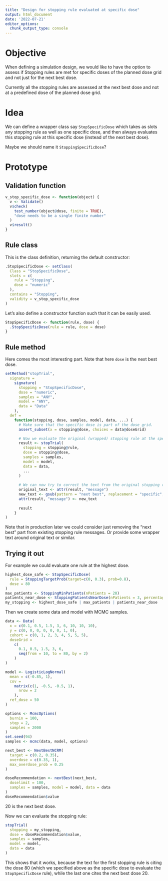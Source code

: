 ```yaml
---
title: "Design for stopping rule evaluated at specific dose"
output: html_document
date: '2022-07-21'
editor_options: 
  chunk_output_type: console
---
```


# Objective

When defining a simulation design, we would like to have the option to assess if 
Stopping rules are met for specific doses of the planned dose grid and not just 
for the next best dose.

Currently all the stopping rules are assessed at the next best dose and not at a
predefined dose of the planned dose grid.

# Idea

We can define a wrapper class say `StopSpecificDose` which takes as slots
any stopping rule as well as one specific dose, and then always evaluates this
stopping rule at this specific dose (instead of the next best dose).

Maybe we should name it `StoppingSpecificDose`?

# Prototype

## Validation function

```r
v_stop_specific_dose <- function(object) {
  v <- Validate()
  v$check(
    test_number(object@dose, finite = TRUE),
    "dose needs to be a single finite number"
  )
  v$result()
}
```


## Rule class

This is the class definition, returning the default constructor:

```r
.StopSpecificDose <- setClass(
  Class = "StopSpecificDose",
  slots = c(
    rule = "Stopping",
    dose = "numeric"
  ),
  contains = "Stopping",
  validity = v_stop_specific_dose
)
```

Let's also define a constructor function such that it can be easily used.

```r
StopSpecificDose <- function(rule, dose) {
  .StopSpecificDose(rule = rule, dose = dose)
}
```


## Rule method

Here comes the most interesting part. Note that here `dose` is the next best dose.

```r
setMethod("stopTrial",
  signature =
    signature(
      stopping = "StopSpecificDose",
      dose = "numeric",
      samples = "ANY",
      model = "ANY",
      data = "Data"
    ),
  def =
    function(stopping, dose, samples, model, data, ...) {
      # Make sure that the specific dose is part of the dose grid.
      assert_subset(x = stopping@dose, choices = data@doseGrid)

      # Now we evaluate the original (wrapped) stopping rule at the specific dose.
      result <- stopTrial(
        stopping = stopping@rule,
        dose = stopping@dose,
        samples = samples,
        model = model,
        data = data,
        ...
      )
      
      # We can now try to correct the text from the original stopping rule.
      original_text <- attr(result, "message")
      new_text <- gsub(pattern = "next best", replacement = "specific", x = original_text)
      attr(result, "message") <- new_text
      
      result
    }
)
```

Note that in production later we could consider just removing the "next best"
part from existing stopping rule messages. Or provide some wrapper text around
original text or similar.

## Trying it out

For example we could evaluate one rule at the highest dose.

```r
highest_dose_safe <- StopSpecificDose(
  rule = StoppingTargetProb(target=c(0, 0.3), prob=0.8),
  dose = 80
)
max_patients <- StoppingMinPatients(nPatients = 20)
patients_near_dose <- StoppingPatientsNearDose(nPatients = 3, percentage = 0)
my_stopping <- highest_dose_safe | max_patients | patients_near_dose
```

Then we create some data and model with MCMC samples.

```r
data <- Data(
  x = c(0.1, 0.5, 1.5, 3, 6, 10, 10, 10),
  y = c(0, 0, 0, 0, 0, 0, 1, 0),
  cohort = c(0, 1, 2, 3, 4, 5, 5, 5),
  doseGrid =
    c(
      0.1, 0.5, 1.5, 3, 6,
      seq(from = 10, to = 80, by = 2)
    )
)

model <- LogisticLogNormal(
  mean = c(-0.85, 1),
  cov =
    matrix(c(1, -0.5, -0.5, 1),
      nrow = 2
    ),
  ref_dose = 50
)

options <- McmcOptions(
  burnin = 100,
  step = 2,
  samples = 2000
)
set.seed(94)
samples <- mcmc(data, model, options)

next_best <- NextBestNCRM(
  target = c(0.2, 0.35),
  overdose = c(0.35, 1),
  max_overdose_prob = 0.25
)

doseRecommendation <- nextBest(next_best,
  doselimit = 100,
  samples = samples, model = model, data = data
)
doseRecommendation$value
```

20 is the next best dose.

Now we can evaluate the stopping rule:

```r
stopTrial(
  stopping = my_stopping, 
  dose = doseRecommendation$value,
  samples = samples, 
  model = model, 
  data = data
)
```

This shows that it works, because the text for the first stopping rule is citing
the dose 80 (which we specified above as the specific dose to evaluate the
`StopSpecificDose` rule), while the last one cites the next best dose 20.
